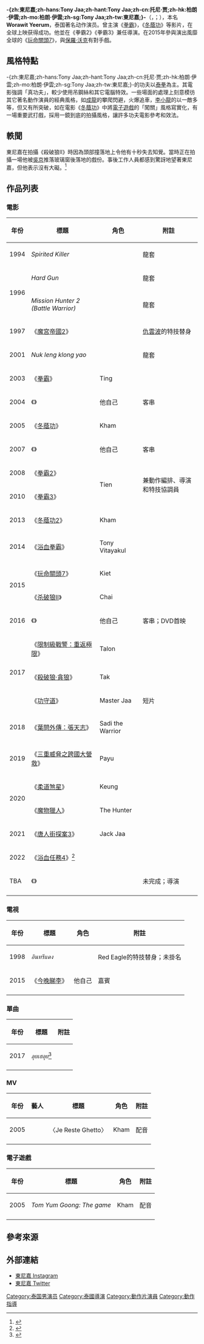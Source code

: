 {{noteTA
|T=zh-hans:Tony Jaa;zh-hant:Tony Jaa;zh-cn:托尼·贾;zh-hk:柏朗·伊雲;zh-mo:柏朗·伊雲;zh-sg:Tony Jaa;zh-tw:東尼嘉;
|G1=Movie
}}
{{藝人
|姓名 = 東尼嘉
|類型 = 動作演員
|圖片 = Tony Jaa 2005.jpg
|圖片簡介 = 東尼嘉於2005年
|外文名 = Worawit Yeerum
|外文 = 
|羅馬拼音 = 
|英文名 = {{lang|en|Tony Jaa}}
|暱稱 = 
|其他藝名 = 
|國籍 = {{THA}}
|民族 = 
|籍貫 = 
|出生日期 = {{birth date and age|1976|2|5}}
|出生地點 = {{THA}}[[素輦府|素輦府]]
|逝世日期 =
|逝世地點 =
|語言 = [[泰語|泰語]]、[[英語|英語]]、[[廣東話|廣東話]]
|教育程度 = [[Maha_Sarakam_Physical_Education_Institute|Maha Sarakam Physical Education Institute]]
|宗教信仰 =
|配偶 = {{marriage|Piyarat Chotiwattananont|2011}}
|兒女 = 一女（2012年 - ）
|父母 =
|音樂類型 =
|演奏樂器 =
|出道地點 = 
|出道作 = 
|出道日期 = 
|電視劇 = 
|活躍年代 = 1990年至今
|經紀公司 = 
|網站 =
|相關團體 =
|獎項 =
|IMDb = 1388074
}}
'''-{zh:東尼嘉;zh-hans:Tony Jaa;zh-hant:Tony Jaa;zh-cn:托尼·贾;zh-hk:柏朗·伊雲;zh-mo:柏朗·伊雲;zh-sg:Tony Jaa;zh-tw:東尼嘉;}-'''（{{lang-th|'''ทัชชกร ยีรัมย์'''}}，{{lang-en|Tony Jaa}}；{{bd|1976年|2月5日|catIdx=Jaa, Tony}}），本名 '''Worawit Yeerum'''，泰国著名动作演员。曾主演《[[拳霸|拳霸]]》，《[[冬蔭功_(電影)|冬蔭功]]》等影片，在全球上映获得成功。他並在《拳霸2》《拳霸3》兼任導演。在2015年參與演出風靡全球的《[[玩命關頭7|玩命關頭7]]》，與[[保羅·沃克|保羅·沃克]]有對手戲。

== 風格特點 ==
-{zh:東尼嘉;zh-hans:Tony Jaa;zh-hant:Tony Jaa;zh-cn:托尼·贾;zh-hk:柏朗·伊雲;zh-mo:柏朗·伊雲;zh-sg:Tony Jaa;zh-tw:東尼嘉;}-的功夫以[[泰拳|泰拳]]為主。其電影強調「真功夫」，較少使用吊鋼絲和其它電腦特效。一些場面的處理上刻意模彷其它著名動作演員的經典風格，如[[成龍|成龍]]的攀爬閃避，火爆追車，[[李小龍|李小龍]]的以一敵多等，但又有所突破，如在電影《[[冬蔭功|冬蔭功]]》中將[[電子遊戲|電子遊戲]]的「闖關」風格寫實化，有一場重要武打戲，採用一鏡到底的拍攝風格，讓許多功夫電影參考和效法。

== 軼聞 ==
東尼嘉在拍攝《殺破狼II》時因為頭部撞落地上令他有十秒失去知覺。當時正在拍攝一場他被[[吳京_(演員)|吳京]]推落玻璃窗後落地的戲份。事後工作人員都感到驚訝地望著東尼嘉，但他表示沒有大礙。<ref>{{cite news|title=Tony Jaa鏡頭後撩交打|url=http://hk.apple.nextmedia.com/entertainment/art/20150623/19194174|accessdate=2016-01-14|newspaper=[[蘋果日報_(香港)|蘋果日報]]|date=2015-06-23|archive-date=2015-06-26|archive-url=https://web.archive.org/web/20150626203503/http://hk.apple.nextmedia.com/entertainment/art/20150623/19194174|dead-url=no}}</ref>

== 作品列表 ==
=== 電影 ===
{| class = "wikitable sortable"
! 年份
! 標題
! 角色
! class="unsortable" | 附註
|-
| 1994
| ''Spirited Killer''
|
| 龍套
|-
| rowspan="2" | 1996
| ''Hard Gun''
| 
| 龍套
|-
| ''Mission Hunter 2 (Battle Warrior)''
| 
| 龍套
|-
| 1997
| 《[[魔宮帝國2|魔宮帝國2]]》
| 
| [[仇雲波|仇雲波]]的特技替身
|- 
| 2001
| ''Nuk leng klong yao''
| 
| 龍套
|- 
| 2003
| 《[[拳霸|拳霸]]》
| Ting
| 
|-
| 2004
| 《{{le|曼谷保鑣之危險英雄|The Bodyguard (2004 film)}}》
| 他自己
| 客串
|-
| 2005
| 《[[冬蔭功_(電影)|冬蔭功]]》
| Kham
| 
|-
| 2007
| 《{{le|曼谷保镖2|The Bodyguard 2}}》
| 他自己
| 客串
|-
| 2008
| 《[[拳霸2|拳霸2]]》
| rowspan="2" | Tien
| rowspan="2" | 兼動作編排、導演和特技協調員
|-
| 2010
| 《[[拳霸3|拳霸3]]》
|-
| 2013
| 《[[冬蔭功2|冬蔭功2]]》
| Kham
| 
|-
| 2014
| 《[[浴血拳霸|浴血拳霸]]》
| Tony Vitayakul
| 
|-
| rowspan="2"|2015
| 《[[玩命關頭7|玩命關頭7]]》
| Kiet
| 
|-
| 《[[杀破狼II|杀破狼II]]》
| Chai
| 
|-
| 2016
| 《{{le|永不退縮：決不放棄|Never Back Down: No Surrender}}》
| 他自己
| 客串；DVD首映
|-
| rowspan="3" | 2017
| 《[[限制級戰警：重返極限|限制級戰警：重返極限]]》
| Talon
| 
|-
| 《[[殺破狼·貪狼|殺破狼·貪狼]]》
| Tak
| 
|-
| 《[[功守道|功守道]]》
| Master Jaa
| 短片
|-
| 2018
| 《[[葉問外傳：張天志|葉問外傳：張天志]]》
| Sadi the Warrior
|
|-
| 2019
| 《[[三重威脅之跨國大營救|三重威脅之跨國大營救]]》
| Payu
| 
|-
| rowspan="2" | 2020
| 《[[柔道煞星|柔道煞星]]》
| Keung
|
|-
| 《[[魔物獵人_(電影)|魔物獵人]]》
| The Hunter
|
|-
| rowspan="1" | 2021
| 《[[唐人街探案3|唐人街探案3]]》
| Jack Jaa
| 
|-
| 2022
| 《[[浴血任務4|浴血任務4]]》<ref name="THR">{{cite web|url=https://www.hollywoodreporter.com/movies/movie-news/jason-statham-sylvester-stallone-50-cent-megan-fox-new-expendables-movie-cast-1235004992/|work=[[The_Hollywood_Reporter|The Hollywood Reporter]]|title=Jason Statham, Sylvester Stallone, 50 Cent, Megan Fox to Star in New ‘The Expendables’ Movie for Lionsgate (Exclusive)|author=Borys Kit|date=2021-08-30|access-date=2021-08-30|archive-date=2021-08-30|archive-url=https://web.archive.org/web/20210830160338/https://www.hollywoodreporter.com/movies/movie-news/jason-statham-sylvester-stallone-50-cent-megan-fox-new-expendables-movie-cast-1235004992/}}</ref>
|
|
|-
| TBA
| 《{{le|男人崛起|A Man Will Rise}}》
|
| 未完成；導演
|-
|}

=== 電視 ===
{| class = "wikitable sortable"
! 年份
! 標題
! 角色
! class="unsortable" | 附註
|-
| 1998
| ''อินทรีแดง''
|
| Red Eagle的特技替身；未掛名
|-
| 2015
| 《[[今晚睇李|今晚睇李]]》
| 他自己
| 嘉賓
|-
|}

=== 單曲 ===
{| class = "wikitable sortable"
! 年份
! 標題
! class="unsortable" | 附註
|-
| 2017
| ''ลุยเฮลุย''<ref>{{cite web|title=New Single ลุยเฮลุย (GROUNDBREAKING)|url=http://www.nationmultimedia.com/news/life/box_office/30310309|access-date=2021-10-09|archive-date=2018-11-06|archive-url=https://web.archive.org/web/20181106060229/http://www.nationmultimedia.com/news/life/box_office/30310309}}</ref> 
| 
|-
|}

=== MV ===
{| class = "wikitable sortable"
! 年份
! 藝人
! 標題
! 角色
! class="unsortable" | 附註
|-
| 2005
| {{le|悲劇 (二人組)|Tragédie (duo)|悲劇}}
| 〈Je Reste Ghetto〉
| Kham
| 配音
|-
|}

=== 電子遊戲 ===
{| class = "wikitable sortable"
! 年份
! 標題
! 角色
! class="unsortable" | 附註
|-
| 2005
| ''Tom Yum Goong: The game''
| Kham
| 配音
|-
|}

== 參考來源 ==
{{reflist}}

== 外部連結 ==
{{Portal box|泰國|电影|人物}}
* [https://www.instagram.com/tonyjaaofficial/ 東尼嘉 Instagram]{{Wayback|url=https://www.instagram.com/tonyjaaofficial/ |date=20160220152437 }}
* [https://twitter.com/tonyjaaofficial 東尼嘉 Twitter]{{Wayback|url=https://twitter.com/tonyjaaofficial |date=20160425063038 }}

{{Commons+cat|Tony Jaa}}

{{Authority control}}
{{DEFAULTSORT:Jaa, Tony}}
[[Category:泰国男演员|Category:泰国男演员]]
[[Category:泰國導演|Category:泰國導演]]
[[Category:動作片演員|Category:動作片演員]]
[[Category:動作指導|Category:動作指導]]